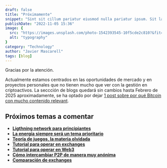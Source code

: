 ```yaml
---
draft: false
title: "Próximamente"
snippet: "Sint sit cillum pariatur eiusmod nulla pariatur ipsum. Sit laborum anim qui mollit tempor pariatur nisi minim dolor. Aliquip et adipisicing sit sit fugiat"
publishDate: "2022-11-05 15:36"
image: {
  src: "https://images.unsplash.com/photo-1542393545-10f5cde2c810?&fit=crop&w=430&h=240",
  alt: "typography"
}
category: "Technology"
author: "Javier Mascarell"
tags: [blog]
---
```


<div
 class="mx-auto prose prose-lg mt-6 max-w-3xl prose-h3:underline prose-p:text-justify">

Gracias por la atención.

Actualmente estamos centrados en las oportunidades de mercado y en proyectos personales que no tienen mucho que 
ver con la gestión en criptoactivos. La seccción de blogs quedará sin cambios hasta Febrero de 2025 aproximadamente, se ha
optado por dejar <a href="/blog/bitcoin-porqué" class="text-blue-500 underline">1 post sobre por qué Bitcoin con mucho contenido relevant</a>.

## Próximos temas a comentar

- **<u>Ligthning network para principiantes</u>**
- **<u>La energía siempre será un tema prioritario</u>**
- **<u>Teoría de juegos, la materia olvidada</u>**
- **<u>Tutorial para operar en exchanges</u>**
- **<u>Tutorial para operar en Web3</u>**
- **<u>Cómo intercambiar P2P de manera muy anónima</u>**
- **<u>Comparación de exchanges</u>**

</div>

